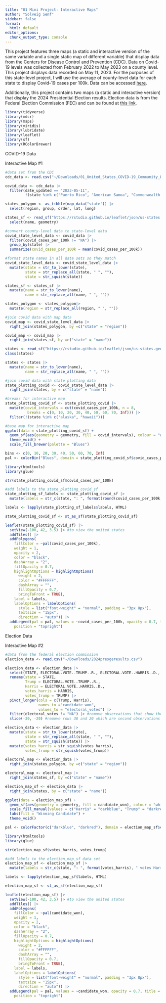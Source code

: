 ```yaml
---
title: "01 Mini Project: Interactive Maps"
author: "Solveig Senf"
sidebar: false
format:
  html: default
editor_options: 
  chunk_output_type: console
---
```


This project features three maps (a static and interactive version of the same variable and a single static map of different variable) that display data from the Centers for Disease Control and Prevention (CDC). Data on Covid-19 levels was collected from February 2022 to May 2023 on a county level. This project displays data recorded on May 11, 2023. For the purposes of this state-level project, I will use the average of county-level data for each state to display Covid-19 cases per 100k. Data can be accessed [here](https://data.cdc.gov/Public-Health-Surveillance/United-States-COVID-19-Community-Levels-by-County/3nnm-4jni/about_data). 

Additionally, this project contains two maps (a static and interactive version) that display the 2024 Presidential Election results. Election data is from the Federal Election Commission (FEC) and can be found at [this link](https://www.fec.gov/introduction-campaign-finance/election-results-and-voting-information/). 

```r
library(tidyverse)
library(mdsr)
library(maps)
library(viridis)
library(lubridate)
library(leaflet)
library(sf)
library(RColorBrewer)
```

COVID-19 Data

Interactive Map #1

```r
#data set from the CDC
cdc_data <- read.csv("~/Downloads/01_United_States_COVID-19_Community_Levels_by_County_20250216.csv")
```

```r
covid_data <- cdc_data |>
  filter(date_updated == "2023-05-11", 
         !(state %in% c("Puerto Rico", "American Samoa", "Commonwealth of the Northern Mariana Islands", "United States Virgin Islands", "Guam")))
```

```r
states_polygon <- as_tibble(map_data("state")) |>
  select(region, group, order, lat, long)

states_sf <- read_sf("https://rstudio.github.io/leaflet/json/us-states.geojson") |>
  select(name, geometry)
```

```r
#convert county-level data to state-level data
covid_state_level_data <- covid_data |>
  filter(covid_cases_per_100k != "NA") |>
  group_by(state) |>
  summarize(covid_cases_per_100k = mean(covid_cases_per_100k))
```

```r
#format state names in all data sets so they match 
covid_state_level_data <- covid_state_level_data |>
  mutate(state = str_to_lower(state),
         state = str_replace_all(state, " ", ""),
         state = str_squish(state))

states_sf <- states_sf |>
  mutate(name = str_to_lower(name),
         name = str_replace_all(name, " ", ""))

states_polygon <- states_polygon|>
  mutate(region = str_replace_all(region, " ", ""))
```

```r
#join covid data with map data
covid_map <- covid_state_level_data |>
  right_join(states_polygon, by =c("state" = "region"))

covid_map <- covid_map |>
  right_join(states_sf, by =c("state" = "name"))
```

```r
states <- read_sf("https://rstudio.github.io/leaflet/json/us-states.geojson") 
class(states)

states <- states |>
  mutate(name = str_to_lower(name),
         name = str_replace_all(name, " ", ""))
```

```r
#join covid data with state plotting data
state_plotting_covid <- covid_state_level_data |>
  right_join(states, by = c("state" = "name"))

#breaks for interactive map
state_plotting_covid_sf <- state_plotting_covid |>
  mutate(covid_intervals = cut(covid_cases_per_100k, n = 8,
          breaks = c(0, 10, 20, 30, 40, 50, 60, 70, Inf))) |>
  filter(!(state %in% c("alaska", "hawaii")))

#base map for interactive map
ggplot(data = state_plotting_covid_sf) + 
  geom_sf(aes(geometry = geometry, fill = covid_intervals), colour = "white", linetype = 2) + 
  theme_void() +  
  scale_fill_brewer(palette = "Blues") 
```

```r
bins <- c(0, 10, 20, 30, 40, 50, 60, 70, Inf)
pal <- colorBin("Blues", domain = state_plotting_covid_sf$covid_cases_per_100k, bins = bins)

library(htmltools)
library(glue)

str(state_plotting_covid_sf$covid_cases_per_100k)

#add labels to the state_plotting_covid_sf
state_plotting_sf_labels <- state_plotting_covid_sf |>
  mutate(labels = str_c(state, ": ", format(round(covid_cases_per_100k, 1)), " cases / 100k people"))

labels <- lapply(state_plotting_sf_labels$labels, HTML)

state_plotting_covid_sf <- st_as_sf(state_plotting_covid_sf)

leaflet(state_plotting_covid_sf) |>
  setView(-100, 42, 3.5) |> #to view the united states
  addTiles() |>
  addPolygons(
    fillColor = ~pal(covid_cases_per_100k),
    weight = 1,
    opacity = 2,
    color = "black",
    dashArray = "2",
    fillOpacity = 0.7,
    highlightOptions = highlightOptions(
      weight = 2,
      color = "#FFFFFF",
      dashArray = "",
      fillOpacity = 0.7,
      bringToFront = TRUE),
    label = labels,
    labelOptions = labelOptions(
      style = list("font-weight" = "normal", padding = "3px 8px"),
      textsize = "15px",
      direction = "auto")) |>
  addLegend(pal = pal, values = ~covid_cases_per_100k, opacity = 0.7, title = "COVID-19 Cases per 100k People",
    position = "topright")
```

Election Data

Interactive Map #2

```r
#data from the federal election commission
election_data <- read.csv("~/Downloads/2024presgeresults.csv")

election_data <- election_data |>
  select(STATE, ELECTORAL.VOTE..TRUMP..R., ELECTORAL.VOTE..HARRIS..D., HARRIS, TRUMP) |>
  rename(state = STATE, 
         Trump = ELECTORAL.VOTE..TRUMP..R., 
         Harris = ELECTORAL.VOTE..HARRIS..D.,
         votes_harris = HARRIS,
         votes_trump = TRUMP) |>
  pivot_longer(cols = c(Trump, Harris),
               names_to ="candidate_won",
               values_to = "electoral_votes") |>
  filter(electoral_votes != "NA") |> #remove observations that show the loosing candidate in each state
  slice(-30, -20) #remove rows 30 and 20 which are second observations of maine and nebraska due to the fact that they split electoral votes. the observation recording the winning candidate is kept. 

election_data <- election_data |>
  mutate(state = str_to_lower(state),
         state = str_replace_all(state, " ", ""),
         state = str_squish(state)) |>
  mutate(votes_harris = str_squish(votes_harris),
         votes_trump = str_squish(votes_trump))
```

```r
electoral_map <- election_data |>
  right_join(states_polygon, by =c("state" = "region"))

electoral_map <- electoral_map |>
  right_join(states_sf, by =c("state" = "name"))
```

```r
election_map_sf <- election_data |>
  right_join(states, by = c("state" = "name"))

ggplot(data = election_map_sf) + 
  geom_sf(aes(geometry = geometry, fill = candidate_won), colour = "white", linetype = 2) + 
  scale_fill_manual(values = c("Harris" = "darkblue", "Trump" = "darkred")) +
  labs(fill = "Winning Candidate") +
  theme_void() 
```

```r
pal <- colorFactor(c("darkblue", "darkred"), domain = election_map_sf$candidate_won) #colorFactor used for categorical variables

library(htmltools)
library(glue)

str(election_map_sf$votes_harris, votes_trump)

#add labels to the election_map_sf data set
election_map_sf <- election_map_sf |>
  mutate(labels = str_c(state, ": ", format(votes_harris), " votes Harris", ", ", format(votes_trump), " votes Trump"))

labels <- lapply(election_map_sf$labels, HTML)

election_map_sf <- st_as_sf(election_map_sf)

leaflet(election_map_sf) |>
  setView(-100, 42, 3.5) |> #to view the united states
  addTiles() |>
  addPolygons(
    fillColor = ~pal(candidate_won),
    weight = 1,
    opacity = 2,
    color = "black",
    dashArray = "2",
    fillOpacity = 0.7,
    highlightOptions = highlightOptions(
      weight = 2,
      color = "#FFFFFF",
      dashArray = "",
      fillOpacity = 0.7,
      bringToFront = TRUE),
    label = labels,
    labelOptions = labelOptions(
      style = list("font-weight" = "normal", padding = "3px 8px"),
      textsize = "15px",
      direction = "auto")) |>
  addLegend(pal = pal, values = ~candidate_won, opacity = 0.7, title = "Winning Presidential Candidate",
    position = "topright")
```

